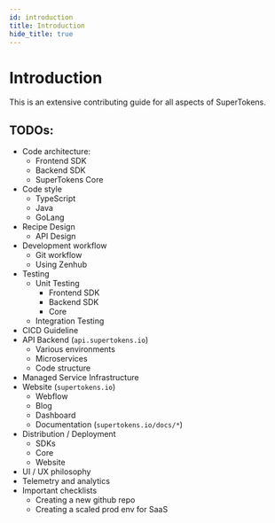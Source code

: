 ```yaml
---
id: introduction
title: Introduction
hide_title: true
---
```


# Introduction

This is an extensive contributing guide for all aspects of SuperTokens.

## TODOs:
- Code architecture:
  - Frontend SDK
  - Backend SDK
  - SuperTokens Core
- Code style
  - TypeScript
  - Java
  - GoLang
- Recipe Design
  - API Design
- Development workflow
  - Git workflow
  - Using Zenhub
- Testing
  - Unit Testing
    - Frontend SDK
    - Backend SDK
    - Core
  - Integration Testing
- CICD Guideline
- API Backend (`api.supertokens.io`)
  - Various environments
  - Microservices
  - Code structure
- Managed Service Infrastructure
- Website (`supertokens.io`)
  - Webflow
  - Blog
  - Dashboard
  - Documentation (`supertokens.io/docs/*`)
- Distribution / Deployment
  - SDKs
  - Core
  - Website
- UI / UX philosophy
- Telemetry and analytics
- Important checklists
  - Creating a new github repo
  - Creating a scaled prod env for SaaS
